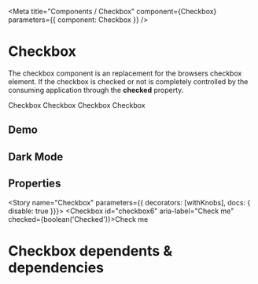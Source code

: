
<Meta title="Components / Checkbox" component={Checkbox} parameters={{ component: Checkbox }} />

# Checkbox

The checkbox component is an replacement for the browsers checkbox element.  If the checkbox is checked or not is completely controlled by the consuming application through the **checked** property.  

<Preview>
  <Checkbox id="checkbox1">Checkbox</Checkbox>
  <Checkbox id="checkbox2" checked>Checkbox</Checkbox>
  <Checkbox id="checkbox3" inError>Checkbox</Checkbox>
  <Checkbox id="checkbox4" inWarning>Checkbox</Checkbox>
</Preview>

## Demo

<Preview>
  <CheckboxDemo />
</Preview>

## Dark Mode

<CheckboxDarkMode />

## Properties

<Props of={Checkbox} />

<Story name="Checkbox" parameters={{ decorators: [withKnobs],  docs: { disable: true  }}}>
  <Checkbox id="checkbox6" aria-label="Check me" checked={boolean('Checked')}>Check me</Checkbox>
</Story>

# Checkbox dependents & dependencies
<DependenciesTable titleDependencies='Dependencies' titleDependents='Dependents' of={Checkbox} />

